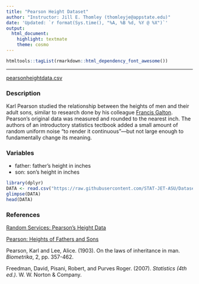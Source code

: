 ```yaml
---
title: "Pearson Height Dataset"
author: "Instructor: Jill E. Thomley (thomleyje@appstate.edu)"
date: 'Updated: `r format(Sys.time(), "%A, %B %d, %Y @ %X")`'
output: 
  html_document: 
    highlight: textmate
    theme: cosmo
---
```


```r
htmltools::tagList(rmarkdown::html_dependency_font_awesome())
```

<hr>

<i class="fas fa-database"></i> [pearsonheightdata.csv](https://raw.githubusercontent.com/STAT-JET-ASU/Datasets/master/Instructor/pearsonheightdata.csv)


### Description

Karl Pearson studied the relationship between the heights of men and their adult sons, similar to research done by his colleague [Francis Galton](galtonheightdata.html). Pearson’s original data was measured and rounded to the nearest inch. The authors of an introductory statistics tectbook added a small amount of random uniform noise "to render it continuous"---but not large enough to fundamentally change its meaning. 


### Variables

* father: father's height in inches
* son: son's height in inches

```r
library(dplyr)
DATA <- read.csv("https://raw.githubusercontent.com/STAT-JET-ASU/Datasets/master/Instructor/pearsonheightdata.csv")
glimpse(DATA)
head(DATA)
```


### References

[Random Services: Pearson's Height Data](http://www.randomservices.org/random/data/Pearson.html)

[Pearson: Heights of Fathers and Sons](http://myweb.uiowa.edu/pbreheny/data/pearson.html)

Pearson, Karl and Lee, Alice. (1903). On the laws of inheritance in man. _Biometrika_, 2, pp. 357-462.

Freedman, David, Pisani, Robert, and Purves Roger. (2007). _Statistics (4th ed.)_. W. W. Norton & Company.

